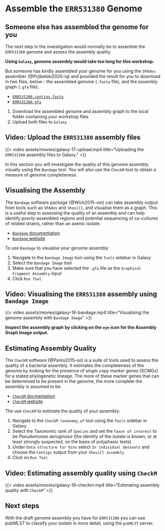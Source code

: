 # Assemble the `ERR531380` Genome {#sec-shovill}

::: { .callout-important }
## Someone else has assembled the genome for you

The next step in the investigation would normally be to assemble the `ERR531380` genome and assess the assembly quality.

**Using `Galaxy`, genome assembly would take too long for this workshop.**

But someone has kindly assembled your genome for you using the `SPAdes` assembler (@Prjibelski2020-iq) and provided the result for you to download in two files, below - the assembled genome (`.fasta` file), and the assembly graph (`.gfa` file):

- [`ERR531380.contigs.fasta`](assets/workshop_downloads/ERR531380.contigs.fasta)
- [`ERR531380.gfa`](assets/workshop_downloads/ERR531380.gfa)

1. Download the assembled genome and assembly graph to the local folder containing your workshop files
2. Upload both files to `Galaxy`

::: { .callout-note }
## Video: Upload the `ERR531380` assembly files

{{< video assets/movies/galaxy-17-upload.mp4 title="Uploading the `ERR531380` assembly files to Galaxy." >}}
:::

:::

In this section you will investigate the quality of this genome assembly visually using the `Bandage` tool. You will also use the `CheckM` tool to obtain a measure of genome completeness.

## Visualising the Assembly

The `Bandage` software package (@Wick2015-vm) can take assembly output from tools such as `SPAdes` and `Shovill`, and visualise them as a graph. This is a useful step in assessing the quality of an assembly and can help identify poorly-assembled regions and potential sequencing of co-cultures of related strains, rather than an axenic isolate.

- [`Bandage` documentation](https://github.com/rrwick/Bandage/wiki)
- [`Bandage` website](https://rrwick.github.io/Bandage/)

To use `Bandage` to visualise your genome assembly

1. Navigate to the `Bandage Image` tool using the `Tools` sidebar in Galaxy
2. Select the `Bandage Image` tool
3. Make sure that you have selected the `.gfa` file as the `Graphical Fragment Assembly` input
4. Click `Run Tool`

::: { .callout-note }
## Video: Visualising the `ERR531380` assembly using `Bandage Image`

{{< video assets/movies/galaxy-18-bandage.mp4 title="Visualising the genome assembly with `Bandage Image`" >}}
:::

::: { .callout-tip }
**Inspect the assembly graph by clicking on the `eye` icon for the Assembly Graph Image output.**
:::

## Estimating Assembly Quality

The `CheckM` software (@Parks2015-so) is a suite of tools used to assess the quality of a bacterial assembly. It estimates the completeness of the genome by looking for the presence of _single copy marker genes_ (SCMGs) for a stated phylogenetic lineage. The more of these marker genes that can be determined to be present in the genome, the more complete the assembly is assumed to be.

- [`CheckM` docmentation](https://github.com/Ecogenomics/CheckM/wiki)
- [`CheckM` website](https://ecogenomics.github.io/CheckM/)

The use `CheckM` to estimate the quality of your assembly:

1. Navigate to the `CheckM taxonomy_wf` tool using the `Tools` sidebar in Galaxy
2. Select the Taxonomic rank of `Species` and set the `Taxon of interest` to be _Pseudomonas aeruginosa_ (the identity of the isolate is known, or at least strongly suspected, on the basis of polyphasic tests)
3. Under `Data structure for bins` select `In individual datasets` and choose the `Contigs` output from your `Shovill assembly`
4. Click on `Run Tool`

::: { .callout-note }
## Video: Estimating assembly quality using `CheckM`

{{< video assets/movies/galaxy-19-checkm.mp4 title="Estimating assembly quality with `CheckM`" >}}
:::

## Next steps

With the draft genome assembly you have for `ERR531380` you can use pubMLST to classify your isolate in more detail, using the `pubMLST` server.
